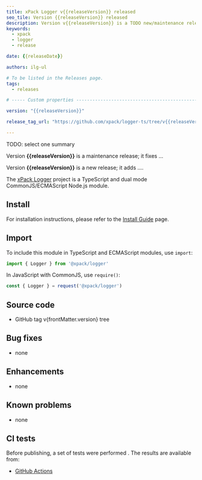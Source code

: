 ```yaml
---
title: xPack Logger v{{releaseVersion}} released
seo_tile: Version {{releaseVersion}} released
description: Version v{{releaseVersion}} is a TODO new/maintenance release
keywords:
  - xpack
  - logger
  - release

date: {{releaseDate}}

authors: ilg-ul

# To be listed in the Releases page.
tags:
  - releases

# ----- Custom properties -----------------------------------------------------

version: "{{releaseVersion}}"

release_tag_url: "https://github.com/xpack/logger-ts/tree/v{{releaseVersion}}"

---
```




TODO: select one summary

Version **{{releaseVersion}}** is a maintenance release; it fixes ...

Version **{{releaseVersion}}** is a new release; it adds ....

<!-- truncate -->

<PageMetadata title={frontMatter.seo_title} />

The [xPack Logger](https://xpack.github.io/logger-ts/)
project is a TypeScript and dual mode CommonJS/ECMAScript Node.js module.

<Prerequisites nodeVersion="18.0.0"/>

## Install

For installation instructions, please refer to the
[Install Guide](/docs/install/)
page.

## Import

To include this module in TypeScript and ECMAScript modules, use `import`:

```typescript
import { Logger } from '@xpack/logger'
```

In JavaScript with CommonJS, use `require()`:

```javascript
const { Logger } = request('@xpack/logger')
```

## Source code

- <Link to={frontMatter.release_tag_url}>GitHub tag v{frontMatter.version} tree</Link>

## Bug fixes

- none

## Enhancements

- none

## Known problems

- none

## CI tests

Before publishing, a set of tests were performed .
The results are available from:

- [GitHub Actions](https://github.com/xpack/logger-ts/actions)

